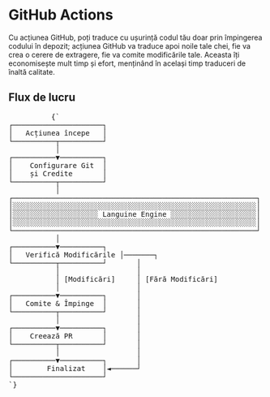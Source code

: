 # GitHub Actions

Cu acțiunea GitHub, poți traduce cu ușurință codul tău doar prin împingerea codului în depozit; acțiunea GitHub va traduce apoi noile tale chei, fie va crea o cerere de extragere, fie va comite modificările tale.
Aceasta îți economisește mult timp și efort, menținând în același timp traduceri de înaltă calitate.


## Flux de lucru
<div className="flex flex-col items-center justify-center p-4 mt-10 h-[400px] sm:h-[500px] md:h-[650px]">
        <pre
          className="p-4 text-sm leading-5 scale-[0.5] sm:scale-[0.65] md:scale-90 transform-gpu"
          style={{
            fontFamily: "monospace",
            whiteSpace: "pre",
            textAlign: "left",
          }}
        >
          {`
┌─────────────────────┐
│   Acțiunea începe   │
└──────────┬──────────┘
           │
┌──────────▼──────────┐
│    Configurare Git  │
│    și Credite       │
└──────────┬──────────┘
           │
┌─────────────────────────────────────────────────────────┐
│░░░░░░░░░░░░░░░░░░░░░░░░░░░░░░░░░░░░░░░░░░░░░░░░░░░░░░░░░│
│░░░░░░░░░░░░░░░░░░░░ Languine Engine ░░░░░░░░░░░░░░░░░░░░│
│░░░░░░░░░░░░░░░░░░░░░░░░░░░░░░░░░░░░░░░░░░░░░░░░░░░░░░░░░│
└─────────────────────────────────────────────────────────┘
           │
┌──────────▼──────────┐
│   Verifică Modificările │───────┐
└──────────┬──────────┘       │
           │                  │
           │ [Modificări]     │ [Fără Modificări]
           │                  │
┌──────────▼──────────┐       │
│   Comite & Împinge  │       │
└──────────┬──────────┘       │
           │                  │
┌──────────▼──────────┐       │
│    Creează PR       │       │
└──────────┬──────────┘       │
           │                  │
┌──────────▼──────────┐       │
│        Finalizat    │◄──────┘
└─────────────────────┘
`}
        </pre>
      </div>
